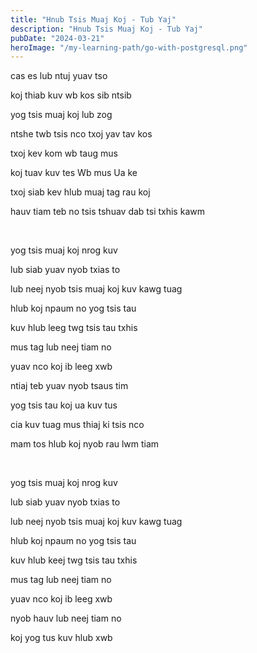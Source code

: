 ```yaml
---
title: "Hnub Tsis Muaj Koj - Tub Yaj"
description: "Hnub Tsis Muaj Koj - Tub Yaj"
pubDate: "2024-03-21"
heroImage: "/my-learning-path/go-with-postgresql.png"
---
```


cas es lub ntuj yuav tso

koj thiab kuv wb kos sib ntsib

yog tsis muaj koj lub zog

ntshe twb tsis nco txoj yav tav kos

txoj kev kom wb taug mus

koj tuav kuv tes Wb mus Ua ke

txoj siab kev hlub muaj tag rau koj

hauv tiam teb no tsis tshuav dab tsi txhis kawm

<br />

yog tsis muaj koj nrog kuv

lub siab yuav nyob txias to

lub neej nyob tsis muaj koj kuv kawg tuag

hlub koj npaum no yog tsis tau

kuv hlub leeg twg tsis tau txhis

mus tag lub neej tiam no

yuav nco koj ib leeg xwb

ntiaj teb yuav nyob tsaus tim

yog tsis tau koj ua kuv tus

cia kuv tuag mus thiaj ki tsis nco

mam tos hlub koj nyob rau lwm tiam

<br />

yog tsis muaj koj nrog kuv

lub siab yuav nyob txias to

lub neej nyob tsis muaj koj kuv kawg tuag

hlub koj npaum no yog tsis tau

kuv hlub keej twg tsis tau txhis

mus tag lub neej tiam no

yuav nco koj ib leeg xwb

nyob hauv lub neej tiam no

koj yog tus kuv hlub xwb
